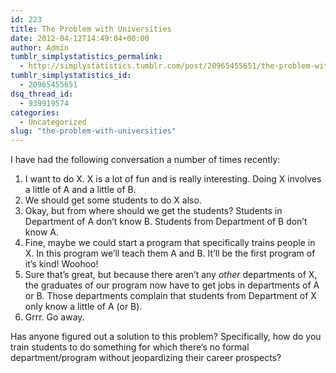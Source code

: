 ```yaml
---
id: 223
title: The Problem with Universities
date: 2012-04-12T14:49:04+00:00
author: Admin
tumblr_simplystatistics_permalink:
  - http://simplystatistics.tumblr.com/post/20965455651/the-problem-with-universities
tumblr_simplystatistics_id:
  - 20965455651
dsq_thread_id:
  - 939919574
categories:
  - Uncategorized
slug: "the-problem-with-universities"
---
```

I have had the following conversation a number of times recently:

  1. I want to do X. X is a lot of fun and is really interesting. Doing X involves a little of A and a little of B.
  2. We should get some students to do X also.
  3. Okay, but from where should we get the students? Students in Department of A don&#8217;t know B. Students from Department of B don&#8217;t know A.
  4. Fine, maybe we could start a program that specifically trains people in X. In this program we&#8217;ll teach them A and B. It&#8217;ll be the first program of it&#8217;s kind! Woohoo!
  5. Sure that&#8217;s great, but because there aren&#8217;t any _other_ departments of X, the graduates of our program now have to get jobs in departments of A or B. Those departments complain that students from Department of X only know a little of A (or B).
  6. Grrr. Go away.

Has anyone figured out a solution to this problem? Specifically, how do you train students to do something for which there&#8217;s no formal department/program without jeopardizing their career prospects?
